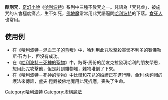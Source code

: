 {{unreferenced|time=2015-05-23T07:40:50+00:00}}
{{noteTA
|G1=哈利波特
|1=zh-hans:咒语; zh-hant:咒文;
|2=zh-hans:暗号; zh-hant:密語;
}}
'''酷刑咒'''，[[奇幻小說|奇幻小說]]《[[哈利波特|哈利波特]]》系列中三種不赦咒之一。咒語為「咒咒虐」，被施咒的人會極度痛苦，生不如死，[[佛地魔|佛地魔]]常常用此咒語逼問[[哈利波特|哈利波特]]的下落。[[食死人|食死人]]也常用。

==使用例==
* 在《[[哈利波特－混血王子的背叛|哈利波特－混血王子的背叛]]》中，哈利用此咒攻擊殺害鄧不利多的賽佛勒斯·石內卜，但沒有成功。
* 在《[[哈利波特－死神的聖物|哈利波特－死神的聖物]]》中，跩哥·馬份的朋友克拉發現哈利的朋友榮恩，想用此咒攻擊他，但是射到雜物堆，雜物堆倒了下來。
* 在《哈利波特－死神的聖物》中比爾和花兒的婚禮正在進行時，金利·俠鉤帽的護法來傳話，盧夫·昆爵被佛地魔用此咒折磨，喪失了生命。

{{哈利波特}}
[[Category:哈利波特|Category:哈利波特]]
[[Category:虛構魔法|Category:虛構魔法]]
